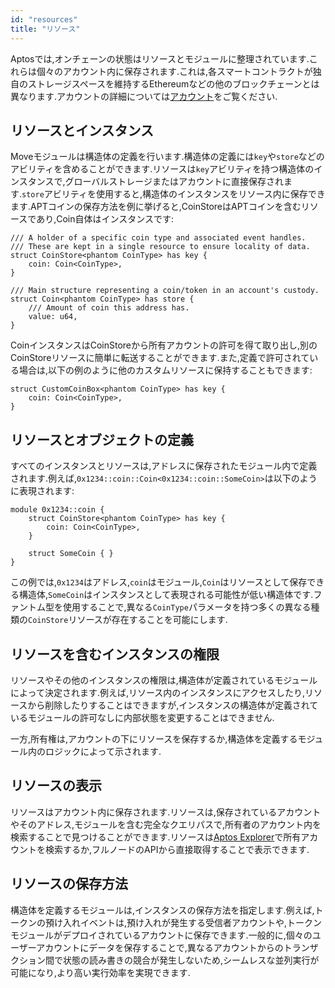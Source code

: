 ```yaml
---
id: "resources"
title: "リソース"
---
```






Aptosでは,オンチェーンの状態はリソースとモジュールに整理されています.これらは個々のアカウント内に保存されます.これは,各スマートコントラクトが独自のストレージスペースを維持するEthereumなどの他のブロックチェーンとは異なります.アカウントの詳細については[アカウント](/ja/network/blockchain/accounts)をご覧ください.

## リソースとインスタンス

Moveモジュールは構造体の定義を行います.構造体の定義には`key`や`store`などのアビリティを含めることができます.リソースは`key`アビリティを持つ構造体のインスタンスで,グローバルストレージまたはアカウントに直接保存されます.`store`アビリティを使用すると,構造体のインスタンスをリソース内に保存できます.APTコインの保存方法を例に挙げると,CoinStoreはAPTコインを含むリソースであり,Coin自体はインスタンスです:

```move
/// A holder of a specific coin type and associated event handles.
/// These are kept in a single resource to ensure locality of data.
struct CoinStore<phantom CoinType> has key {
    coin: Coin<CoinType>,
}

/// Main structure representing a coin/token in an account's custody.
struct Coin<phantom CoinType> has store {
    /// Amount of coin this address has.
    value: u64,
}
```

CoinインスタンスはCoinStoreから所有アカウントの許可を得て取り出し,別のCoinStoreリソースに簡単に転送することができます.また,定義で許可されている場合は,以下の例のように他のカスタムリソースに保持することもできます:

```move
struct CustomCoinBox<phantom CoinType> has key {
    coin: Coin<CoinType>,
}
```

## リソースとオブジェクトの定義

すべてのインスタンスとリソースは,アドレスに保存されたモジュール内で定義されます.例えば,`0x1234::coin::Coin<0x1234::coin::SomeCoin>`は以下のように表現されます:

```move
module 0x1234::coin {
    struct CoinStore<phantom CoinType> has key {
        coin: Coin<CoinType>,
    }

    struct SomeCoin { }
}
```

この例では,`0x1234`はアドレス,`coin`はモジュール,`Coin`はリソースとして保存できる構造体,`SomeCoin`はインスタンスとして表現される可能性が低い構造体です.ファントム型を使用することで,異なる`CoinType`パラメータを持つ多くの異なる種類の`CoinStore`リソースが存在することを可能にします.

## リソースを含むインスタンスの権限

リソースやその他のインスタンスの権限は,構造体が定義されているモジュールによって決定されます.例えば,リソース内のインスタンスにアクセスしたり,リソースから削除したりすることはできますが,インスタンスの構造体が定義されているモジュールの許可なしに内部状態を変更することはできません.

一方,所有権は,アカウントの下にリソースを保存するか,構造体を定義するモジュール内のロジックによって示されます.

## リソースの表示

リソースはアカウント内に保存されます.リソースは,保存されているアカウントやそのアドレス,モジュールを含む完全なクエリパスで,所有者のアカウント内を検索することで見つけることができます.リソースは[Aptos Explorer](https://explorer.aptoslabs.com/)で所有アカウントを検索するか,フルノードのAPIから直接取得することで表示できます.

## リソースの保存方法

構造体を定義するモジュールは,インスタンスの保存方法を指定します.例えば,トークンの預け入れイベントは,預け入れが発生する受信者アカウントや,トークンモジュールがデプロイされているアカウントに保存できます.一般的に,個々のユーザーアカウントにデータを保存することで,異なるアカウントからのトランザクション間で状態の読み書きの競合が発生しないため,シームレスな並列実行が可能になり,より高い実行効率を実現できます.
